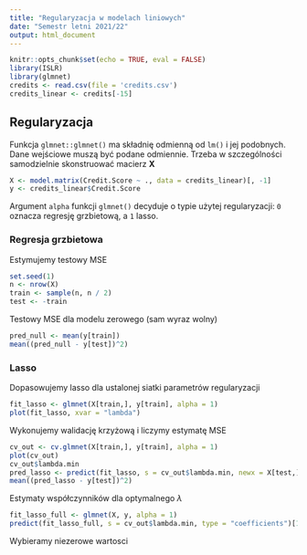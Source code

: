 ```yaml
---
title: "Regularyzacja w modelach liniowych"
date: "Semestr letni 2021/22"
output: html_document
---
```


```r
knitr::opts_chunk$set(echo = TRUE, eval = FALSE)
library(ISLR)
library(glmnet)
credits <- read.csv(file = 'credits.csv')
credits_linear <- credits[-15]
```

## Regularyzacja

Funkcja `glmnet::glmnet()` ma składnię odmienną od `lm()` i jej podobnych. Dane
wejściowe muszą być podane odmiennie. Trzeba w szczególności samodzielnie 
skonstruować macierz $\mathbf{X}$
```r
X <- model.matrix(Credit.Score ~ ., data = credits_linear)[, -1]
y <- credits_linear$Credit.Score
```

Argument `alpha` funkcji `glmnet()` decyduje o typie użytej regularyzacji:
`0` oznacza regresję grzbietową, a `1` lasso.

### Regresja grzbietowa


Estymujemy testowy MSE
```r
set.seed(1)
n <- nrow(X)
train <- sample(n, n / 2)
test <- -train
```

Testowy MSE dla modelu zerowego (sam wyraz wolny)
```r
pred_null <- mean(y[train])
mean((pred_null - y[test])^2)
```

### Lasso

Dopasowujemy lasso dla ustalonej siatki parametrów regularyzacji
```r
fit_lasso <- glmnet(X[train,], y[train], alpha = 1)
plot(fit_lasso, xvar = "lambda")
```

Wykonujemy walidację krzyżową i liczymy estymatę MSE
```r
cv_out <- cv.glmnet(X[train,], y[train], alpha = 1)
plot(cv_out)
cv_out$lambda.min
pred_lasso <- predict(fit_lasso, s = cv_out$lambda.min, newx = X[test,])
mean((pred_lasso - y[test])^2)
```

Estymaty współczynników dla optymalnego $\lambda$
```r
fit_lasso_full <- glmnet(X, y, alpha = 1)
predict(fit_lasso_full, s = cv_out$lambda.min, type = "coefficients")[1:13,]
```

Wybieramy niezerowe wartosci
